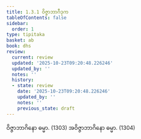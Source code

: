 ```yaml
---
title: 1.3.1 ဝိဇ္ဇာဘာဂီဒုက
tableOfContents: false
sidebar:
  order: 1
type: tipitaka
basket: ab
book: dhs
review:
  current: review
  updated: '2025-10-23T09:20:48.226246'
  updated_by: ''
  notes: ''
  history:
  - state: review
    date: '2025-10-23T09:20:48.226246'
    updated_by: ''
    notes: ''
    previous_state: draft
---
```



<ReviewStatus review={frontmatter.review} showDetails={true} />

<HypothesisAnnotation frontmatter={frontmatter} />

<DynamicBreadcrumb />

<Division number="123" book="dhs" e="ch" v="29" p="15">

<Paragraph number="282" book="dhs">
ဝိဇ္ဇာဘာဂိနော ဓမ္မာ. (<Emphasis>1303</Emphasis>)
</Paragraph>

<Paragraph number="283" book="dhs">
အဝိဇ္ဇာဘာဂိနော ဓမ္မာ. (<Emphasis>1304</Emphasis>)
</Paragraph>
</Division>